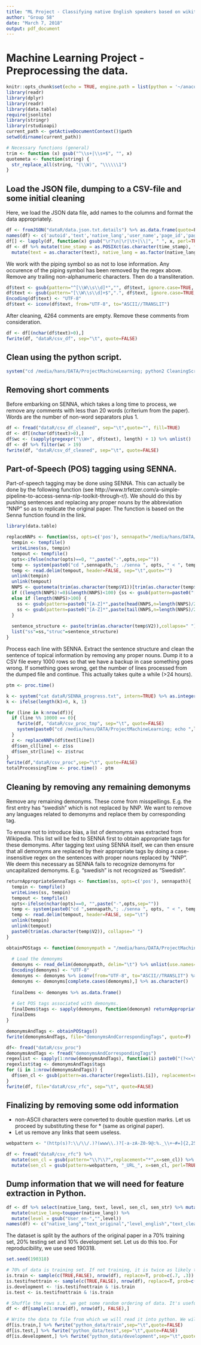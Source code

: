 ```yaml
---
title: "ML Project - Classifying native English speakers based on wikitalk comments"
author: "Group 58"
date: "March 7, 2018"
output: pdf_document
---
```


# Machine Learning Project - Preprocessing the data.

```r
knitr::opts_chunk$set(echo = TRUE, engine.path = list(python = '~/anaconda3/bin/python'))
library(readr)
library(dplyr)
library(readr)
library(data.table)
require(jsonlite)
library(stringr)
library(rstudioapi)
current_path <- getActiveDocumentContext()$path
setwd(dirname(current_path))

# Necessary functions (general)
trim <- function (x) gsub("^\\s+|\\s+$", "", x)
quotemeta <- function(string) {
  str_replace_all(string, "(\\W)", "\\\\\\1")
}
```

## Load the JSON file, dumping to a CSV-file and some initial cleaning 

Here, we load the JSON data file, add names to the columns and format the data appropriately.

```r
df <- fromJSON("dataR/data.json.txt.details") %>% as.data.frame(quote=F)
names(df) <- c('autoid','text','native_lang','user_name','page_id','page_title','time_stamp','level')
df[] <- lapply(df, function(x) gsub("\r?\n|\r|\t+|\\|", " ", x, perl=TRUE))
df <- df %>% mutate(time_stamp = as.POSIXct(as.character(time_stamp), format = "%H:%M, %e %B %Y", tz = "UTC")) %>%
  mutate(text = as.character(text), native_lang = as.factor(native_lang), level = as.factor(level), autoid = as.integer(autoid), page_title = as.character(page_title))
```

We work with the piping symbol so as not to lose information. Any occurence of the piping symbol has been removed by the regex above. Remove any trailing non-alphanumeric characters. Then do a transliteration.

```r
df$text <- gsub(pattern="^[\\W\\s\\d]*","", df$text, ignore.case=TRUE, perl=TRUE)
df$text <- gsub(pattern="[\\W\\s\\d]+$",".", df$text, ignore.case=TRUE, perl=TRUE)
Encoding(df$text) <- "UTF-8"
df$text <- iconv(df$text, from="UTF-8", to="ASCII//TRANSLIT")
```

After cleaning, 4264 comments are empty. Remove these comments from consideration.

```r
df <- df[(nchar(df$text)>0),]
fwrite(df, "dataR/csv_df", sep="\t", quote=FALSE)
```

## Clean using the python script.

```r
system("cd /media/hans/DATA/ProjectMachineLearning; python2 CleaningScript.py dataR/csv_df")
```

## Removing short comments

Before embarking on SENNA, which takes a long time to process, we remove any comments with less than 20 words (criterium from the paper). Words are the number of non-word separators plus 1.

```r
df <- fread("dataR/csv_df_cleaned", sep="\t",quote="", fill=TRUE)
df <- df[(nchar(df$text)>0),]
df$wc <- (sapply(gregexpr("\\W+", df$text), length) + 1) %>% unlist()
df <- df %>% filter(wc > 19)
fwrite(df, "dataR/csv_df_cleaned", sep="\t", quote=FALSE)
```

## Part-of-Speech (POS) tagging using SENNA.

Part-of-speech tagging may be done using SENNA. This can actually be done by the following function (see http://www.trfetzer.com/a-simple-pipeline-to-access-senna-nlp-toolkit-through-r/). We should do this by pushing sentences and replacing any proper nouns by the abbreviation "NNP" so as to replicate the original paper. The function is based on the Senna function found in the link.

```r
library(data.table) 

replaceNNPs <- function(ss, opts=c('pos'), sennapath="/media/hans/DATA/ProjectMachineLearning/senna") {
  tempin <- tempfile() 
  writeLines(ss, tempin) 
  tempout <- tempfile() 
  opts<-ifelse(nchar(opts)==0, "",paste("-",opts,sep="")) 
  temp <- system(paste0("cd ",sennapath,"; ./senna ", opts, " < ", tempin, " > ", tempout), intern=TRUE)
  temp <- read.delim(tempout, header=FALSE, sep="\t",quote="")
  unlink(tempin) 
  unlink(tempout)
  NNPS <- quotemeta(trim(as.character(temp$V1))[trim(as.character(temp$V2))=="NNP"])
  if ((length(NNPS)!=0)&length(NNPS)<100) {ss <- gsub(pattern=paste0("[A-Z]*",paste(NNPS,collapse="[A-Z]*|[A-Z]*"),"[A-Z]*"),"NNP",ss,ignore.case = TRUE)}
  else if (length(NNPS)>100) {
    ss <- gsub(pattern=paste0("[A-Z]*",paste(head(NNPS,n=length(NNPS)/2),collapse="[A-Z]*|[A-Z]*"),"[A-Z]*"),"NNP",ss,ignore.case = TRUE)
    ss <- gsub(pattern=paste0("[A-Z]*",paste(tail(NNPS,n=length(NNPS)/2),collapse="[A-Z]*|[A-Z]*"),"[A-Z]*"),"NNP",ss,ignore.case = TRUE)
  }
  
  sentence_structure <- paste(trim(as.character(temp$V2)),collapse=" ")
  list("ss"=ss,"struc"=sentence_structure)
}
```

Process each line with SENNA. Extract the sentence structure and clean the sentence of topical information by removing any proper nouns. Dump it to a CSV file every 1000 rows so that we have a backup in case something goes wrong. If something goes wrong, get the number of lines processed from the dumped file and continue. This actually takes quite a while (>24 hours).

```r

ptm <- proc.time()

k <- system("cat dataR/SENNA_progress.txt", intern=TRUE) %>% as.integer()
k <- ifelse(length(k)>0, k, 1)

for (line in k:nrow(df)){
  if (line %% 10000 == 0){
    fwrite(df, "dataR/csv_proc_tmp", sep="\t", quote=FALSE)
    system(paste0("cd /media/hans/DATA/ProjectMachineLearning; echo ",line," > dataR/SENNA_progress.txt"))
  }
  z <- replaceNNPs(df$text[line])
  df$sen_cl[line] <- z$ss
  df$sen_str[line] <- z$struc
}
fwrite(df,"dataR/csv_proc",sep="\t", quote=FALSE)
totalProcessingTime <- proc.time() - ptm
```

## Cleaning by removing any remaining demonyms

Remove any remaining demonyms. These come from misspellings. E.g. the first entry has "swedish" which is not replaced by NNP. We want to remove any languages related to demonyms and replace them by corresponding tag.

To ensure not to introduce bias, a list of demonyms was extracted from Wikipedia. This list will be fed to SENNA first to obtain appropriate tags for these demonyms. After tagging text using SENNA itself, we can then ensure that all demonyms are replaced by their appropriate tags by doing a case-insensitive regex on the sentences with proper nouns replaced by "NNP". We deem this necessary as SENNA fails to recognize demonyms for uncapitalized demonyms. E.g. "swedish" is not recognized as "Swedish".

```r
returnAppropriateSennaTags <- function(ss, opts=c('pos'), sennapath){
  tempin <- tempfile() 
  writeLines(ss, tempin) 
  tempout <- tempfile() 
  opts<-ifelse(nchar(opts)==0, "",paste("-",opts,sep="")) 
  temp <- system(paste0("cd ",sennapath,"; ./senna ", opts, " < ", tempin, " > ", tempout), intern=TRUE)
  temp <- read.delim(tempout, header=FALSE, sep="\t")
  unlink(tempin) 
  unlink(tempout)
  paste0(trim(as.character(temp$V2)), collapse=" ")
}

obtainPOStags <- function(demonympath = "/media/hans/DATA/ProjectMachineLearning/listOfDemonyms", sennapath="/media/hans/DATA/ProjectMachineLearning/senna", opts=c('pos')){
  
  # Load the demonyms
  demonyms <- read_delim(demonympath, delim="\t") %>% unlist(use.names=FALSE)
  Encoding(demonyms) <- "UTF-8"
  demonyms <- demonyms %>% iconv(from="UTF-8", to="ASCII//TRANSLIT") %>% as.data.frame()
  demonyms <- demonyms[complete.cases(demonyms),] %>% as.character()
  
  finalDems <- demonyms %>% as.data.frame()
  
  # Get POS tags associated with demonyms.
  finalDems$tags <- sapply(demonyms, function(demonym) returnAppropriateSennaTags(demonym, sennapath=sennapath))
  finalDems
}

demonymsAndTags <- obtainPOStags()
fwrite(demonymsAndTags, file="demonymsAndCorrespondingTags", quote=F)
```

```r
df<- fread("dataR/csv_proc")
demonymsAndTags <- fread("demonymsAndCorrespondingTags")
regexlist <- sapply(1:nrow(demonymsAndTags), function(i) paste0("(?<=\\W)",quotemeta(demonymsAndTags$.[i]),"(?=\\W|_)")) %>% as.data.frame()
regexlist$tag <- demonymsAndTags$tags
for (i in 1:nrow(demonymsAndTags)) {
  df$sen_cl <- gsub(pattern=as.character(regexlist$.[i]), replacement=regexlist$tag[i], x=df$sen_cl, perl=TRUE, ignore.case=TRUE)
}
fwrite(df, file="dataR/csv_rfc", sep="\t", quote=FALSE)
```

## Finalizing by removing some odd information

- non-ASCII characters were converted to double question marks. Let us proceed by substituting these for * (same as original paper).
- Let us remove any links that seem useless.

```r
webpattern <- "(http(s)?:\\/\\/.)?(www\\.)?[-a-zA-Z0-9@:%._\\+~#=]{2,256}\\.(cn|de|net|org|info|eu|fr|com|co\\.uk|nl|edu|ch|fr|jp|fr|it|se|no|ru|co|asia|gov|)\\b([-a-zA-Z0-9@:%_\\+.~#?&//=]*)"

df <- fread("dataR/csv_rfc") %>%
  mutate(sen_cl = gsub(pattern="\\?\\?",replacement="*",x=sen_cl)) %>%
  mutate(sen_cl = gsub(pattern=webpattern, "_URL_", x=sen_cl, perl=TRUE, ignore.case=TRUE))
```

## Dump information that we will need for feature extraction in Python.

```r
df <- df %>% select(native_lang, text, level, sen_cl, sen_str) %>% mutate(native_lang = gsub("User_|-(N|us)","",native_lang)) %>%
  mutate(native_lang=toupper(native_lang)) %>%
  mutate(level = gsub("User_en-","",level))
names(df) <- c("native_lang","text_original","level_english","text_clean","text_structure")
```

The dataset is split by the authors of the original paper in a 70% training set, 20% testing set and 10% development set. Let us do this too. For reproducibility, we use seed 190318. 

```r
set.seed(190318)

# 70% of data is training set. If not training, it is twice as likely to be testing.
is.train <- sample(c(TRUE,FALSE), nrow(df), replace=T, prob=c(.7, .3))
is.testifnottrain <- sample(c(TRUE,FALSE), nrow(df), replace=T, prob=c(2/3, 1/3))
is.development <- !is.testifnottrain & !is.train
is.test <- is.testifnottrain & !is.train

# Shuffle the rows s.t. we get some random ordering of data. It's useful to get some randomized data if we want to test with python.
df <- df[sample(1:nrow(df), nrow(df), FALSE),]

# Write the data to file from which we will read it into python. We will work with the natural language processing kit in Python to extract features.
df[is.train,] %>% fwrite("python_data/train",sep="\t",quote=FALSE)
df[is.test,] %>% fwrite("python_data/test",sep="\t",quote=FALSE)
df[is.development,] %>% fwrite("python_data/development",sep="\t",quote=FALSE)
```